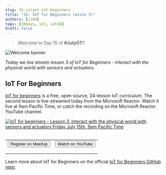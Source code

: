 ```yaml
---
slug: 15-julyot-iot-beginners
title: "15: IoT for Beginners lesson 3!"
authors: [jimb]
tags: [30days, iot, iot4b]
draft: false
---
```


<head>
  <meta name="twitter:url" content="https://julyot.dev/blog/15-julyot-iot-beginners" />
  <meta name="twitter:title" content="IoT for Beginners lesson 3" />
  <meta name="twitter:description" content="Join us to learn how to interact with the physical world with sensors and actuators as part of our live streamed IoT for Beginners lessons" />
  <meta name="twitter:image" content="https://julyot.dev/img/png/JulyOT-banner-15-iot-beginners.png" />
  <meta name="twitter:card" content="summary_large_image" />
  <meta name="twitter:creator" content="@jimbobbennett" />
  <meta name="twitter:site" content="@AzureAdvocates" /> 
  <link rel="canonical" href="https://julyot.dev/blog/15-julyot-iot-beginners" />
</head>

> Welcome to Day 15 of **#JulyOT**!!

![Welcome banner](/img/png/JulyOT-banner-15-iot-beginners.png)

_Today we live stream lesson 3 of IoT for Beginners - interact with the physical world with sensors and actuators._

## IoT For Beginners

[IoT for beginners](https://aka.ms/iot-beginners) is a free, open source, 24-lesson IoT curriculum. The second lesson is live-streamed today from the Microsoft Reactor. Watch it live at 9am Pacific Time, or catch the recording on the Microsoft Reactor YouTube channel.

<a href='https://www.meetup.com/Microsoft-Reactor-Redmond/events/286468546/'>
<img src='https://www.meetup.com/_next/image/?url=https%3A%2F%2Fsecure-content.meetupstatic.com%2Fimages%2Fclassic-events%2F504718196%2F676x380.webp&w=3840&q=75'  alt='IoT for beginners - Lesson 3, Interact with the physical world with sensors and actuators Friday July 15th, 9am Pacific Time'/>
</a>&nbsp;

<table>
<tr style={{border:'0px', 'background-color':'#00000000'}}>
    <td style={{border:'0px', 'text-align': 'center'}}>
        <form action="https://www.meetup.com/Microsoft-Reactor-Redmond/events/286468546" target="_blank">
            <input type="submit" value="Register on MeetUp" class="clean-btn button button--primary margin-left--md"/>
        </form>
    </td>
    <td style={{border:'0px', 'text-align': 'center'}}>
        <form action="https://aka.ms/IoTforbeginnersLess3" target="_blank">
            <input type="submit" value="Watch on YouTube" class="clean-btn button button--secondary margin-left--md"/>
        </form>
    </td>
</tr>
</table>

Learn more about IoT for Beginners on the official [IoT for Beginners GitHub repo](https://aka.ms/iot-beginners).
